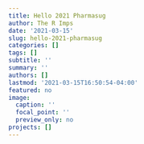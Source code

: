 ```yaml
---
title: Hello 2021 Pharmasug
author: The R Imps
date: '2021-03-15'
slug: hello-2021-pharmasug
categories: []
tags: []
subtitle: ''
summary: ''
authors: []
lastmod: '2021-03-15T16:50:54-04:00'
featured: no
image:
  caption: ''
  focal_point: ''
  preview_only: no
projects: []
---
```



